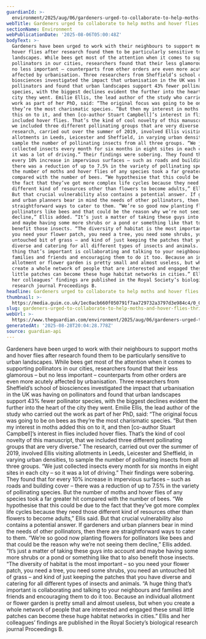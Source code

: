 ```yaml
---
guardianId: >-
  environment/2025/aug/06/gardeners-urged-to-collaborate-to-help-moths-and-hover-flies-thrive-in-cities
webTitle: Gardeners urged to collaborate to help moths and hover flies thrive in cities
sectionName: Environment
webPublicationDate: '2025-08-06T05:00:48Z'
bodyText: >-
  Gardeners have been urged to work with their neighbours to support moths and
  hover flies after research found them to be particularly sensitive to urban
  landscapes. While bees get most of the attention when it comes to supporting
  pollinators in our cities, researchers found that their less glamorous – but
  no less important – counterparts from other orders are even more acutely
  affected by urbanisation. Three researchers from Sheffield’s school of
  biosciences investigated the impact that urbanisation in the UK was having on
  pollinators and found that urban landscapes support 43% fewer pollinator
  species, with the biggest declines evident the further into the heart of the
  city they went. Emilie Ellis, the lead author of the study who carried out the
  work as part of her PhD, said: “The original focus was going to be on bees as
  they’re the most charismatic species. “But then my interest in moths added
  this on to it, and then [co-author Stuart Campbell]’s interest in flies
  included hover flies. That’s the kind of cool novelty of this manuscript, that
  we included three different pollinating groups that are very diverse.” The
  research, carried out over the summer of 2019, involved Ellis visiting
  allotments in Leeds, Leicester and Sheffield, in varying urban densities, to
  sample the number of pollinating insects from all three groups. “We just
  collected insects every month for six months in eight sites in each city – so
  it was a lot of driving.” Their findings were sobering. They found that for
  every 10% increase in impervious surfaces – such as roads and building cover –
  there was a reduction of up to 7.5% in the variety of pollinating species. But
  the number of moths and hover flies of any species took a far greater hit
  compared with the number of bees. “We hypothesise that this could be due to
  the fact that they’ve got more complex life cycles because they need those
  different kind of resources other than flowers to become adults,” Ellis said.
  But that crucial vulnerability also contains a potential answer. If gardeners
  and urban planners bear in mind the needs of other pollinators, then there are
  straightforward ways to cater to them. “We’re so good now planting flowers for
  pollinators like bees and that could be the reason why we’re not seeing them
  decline,” Ellis added. “It’s just a matter of taking these guys into account
  and maybe having some more shrubs or a pond or something like that to also
  benefit those insects. “The diversity of habitat is the most important – so
  you need your flower patch, you need a tree, you need some shrubs, you need an
  untouched bit of grass – and kind of just keeping the patches that you have
  diverse and catering for all different types of insects and animals. “A huge
  thing that’s important is collaborating and talking to your neighbours and
  families and friends and encouraging them to do it too. Because an individual
  allotment or flower garden is pretty small and almost useless, but when you
  create a whole network of people that are interested and engaged these small
  little patches can become these huge habitat networks in cities.” Ellis and
  her colleagues’ findings are published in the Royal Society’s biological
  research journal Proceedings B.
headline: Gardeners urged to collaborate to help moths and hover flies thrive in cities
thumbnail: >-
  https://media.guim.co.uk/1ec0acb660f050791f7aa729732a3797d3e984c4/0_0_4560_3648/500.jpg
slug: gardeners-urged-to-collaborate-to-help-moths-and-hover-flies-thrive-in-cities
webUrl: >-
  https://www.theguardian.com/environment/2025/aug/06/gardeners-urged-to-collaborate-to-help-moths-and-hover-flies-thrive-in-cities
generatedAt: '2025-08-28T20:04:28.778Z'
source: guardian-api
---
```

Gardeners have been urged to work with their neighbours to support moths and hover flies after research found them to be particularly sensitive to urban landscapes. While bees get most of the attention when it comes to supporting pollinators in our cities, researchers found that their less glamorous – but no less important – counterparts from other orders are even more acutely affected by urbanisation. Three researchers from Sheffield’s school of biosciences investigated the impact that urbanisation in the UK was having on pollinators and found that urban landscapes support 43% fewer pollinator species, with the biggest declines evident the further into the heart of the city they went. Emilie Ellis, the lead author of the study who carried out the work as part of her PhD, said: “The original focus was going to be on bees as they’re the most charismatic species. “But then my interest in moths added this on to it, and then [co-author Stuart Campbell]’s interest in flies included hover flies. That’s the kind of cool novelty of this manuscript, that we included three different pollinating groups that are very diverse.” The research, carried out over the summer of 2019, involved Ellis visiting allotments in Leeds, Leicester and Sheffield, in varying urban densities, to sample the number of pollinating insects from all three groups. “We just collected insects every month for six months in eight sites in each city – so it was a lot of driving.” Their findings were sobering. They found that for every 10% increase in impervious surfaces – such as roads and building cover – there was a reduction of up to 7.5% in the variety of pollinating species. But the number of moths and hover flies of any species took a far greater hit compared with the number of bees. “We hypothesise that this could be due to the fact that they’ve got more complex life cycles because they need those different kind of resources other than flowers to become adults,” Ellis said. But that crucial vulnerability also contains a potential answer. If gardeners and urban planners bear in mind the needs of other pollinators, then there are straightforward ways to cater to them. “We’re so good now planting flowers for pollinators like bees and that could be the reason why we’re not seeing them decline,” Ellis added. “It’s just a matter of taking these guys into account and maybe having some more shrubs or a pond or something like that to also benefit those insects. “The diversity of habitat is the most important – so you need your flower patch, you need a tree, you need some shrubs, you need an untouched bit of grass – and kind of just keeping the patches that you have diverse and catering for all different types of insects and animals. “A huge thing that’s important is collaborating and talking to your neighbours and families and friends and encouraging them to do it too. Because an individual allotment or flower garden is pretty small and almost useless, but when you create a whole network of people that are interested and engaged these small little patches can become these huge habitat networks in cities.” Ellis and her colleagues’ findings are published in the Royal Society’s biological research journal Proceedings B.
